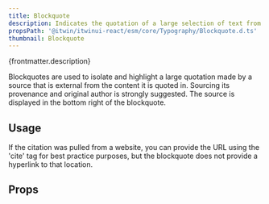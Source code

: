 ```yaml
---
title: Blockquote
description: Indicates the quotation of a large selection of text from another source.
propsPath: '@itwin/itwinui-react/esm/core/Typography/Blockquote.d.ts'
thumbnail: Blockquote
---
```


<p>{frontmatter.description}</p>

<LiveExample src='Blockquote.main.tsx'>
  <AllExamples.BlockquoteMainExample client:load />
</LiveExample>

Blockquotes are used to isolate and highlight a large quotation made by a source that is external from the content it is quoted in. Sourcing its provenance and original author is strongly suggested. The source is displayed in the bottom right of the blockquote.

## Usage

If the citation was pulled from a website, you can provide the URL using the 'cite' tag for best practice purposes, but the blockquote does not provide a hyperlink to that location.

<LiveExample src='Blockquote.footer.tsx'>
  <AllExamples.BlockquoteFooterExample client:load />
</LiveExample>

## Props

<PropsTable path={frontmatter.propsPath} />
